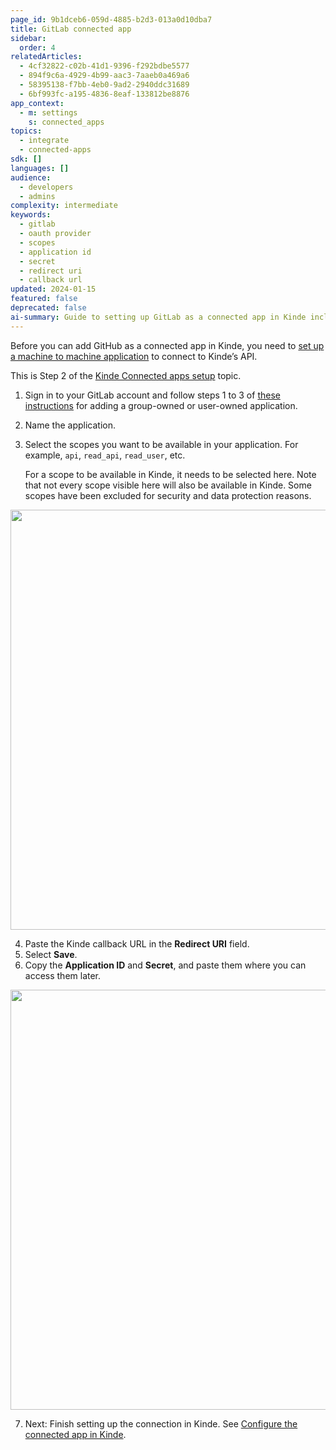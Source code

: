 ```yaml
---
page_id: 9b1dceb6-059d-4885-b2d3-013a0d10dba7
title: GitLab connected app
sidebar:
  order: 4
relatedArticles:
  - 4cf32822-c02b-41d1-9396-f292bdbe5577
  - 894f9c6a-4929-4b99-aac3-7aaeb0a469a6
  - 58395138-f7bb-4eb0-9ad2-2940ddc31689
  - 6bf993fc-a195-4836-8eaf-133812be8876
app_context:
  - m: settings
    s: connected_apps
topics:
  - integrate
  - connected-apps
sdk: []
languages: []
audience:
  - developers
  - admins
complexity: intermediate
keywords:
  - gitlab
  - oauth provider
  - scopes
  - application id
  - secret
  - redirect uri
  - callback url
updated: 2024-01-15
featured: false
deprecated: false
ai-summary: Guide to setting up GitLab as a connected app in Kinde including OAuth provider configuration, scope selection, and application credentials setup.
---
```


Before you can add GitHub as a connected app in Kinde, you need to [set up a machine to machine application](/developer-tools/kinde-api/connect-to-kinde-api/) to connect to Kinde’s API.

This is Step 2 of the [Kinde Connected apps setup](/integrate/connected-apps/add-connected-apps/#step-2-set-up-the-app-you-want-to-connect) topic.

1. Sign in to your GitLab account and follow steps 1 to 3 of [these instructions](https://docs.gitlab.com/ee/integration/oauth_provider.html) for adding a group-owned or user-owned application.
2. Name the application.
3. Select the scopes you want to be available in your application. For example, `api`, `read_api`, `read_user`, etc.

   For a scope to be available in Kinde, it needs to be selected here. Note that not every scope visible here will also be available in Kinde. Some scopes have been excluded for security and data protection reasons.

<img
  src="https://imagedelivery.net/skPPZTHzSlcslvHjesZQcQ/dcf1eb8b-e83e-4e23-323f-4aac3289a400/public"
  alt=""
  width="672px"
  height="auto"
  fetchpriority="low"
  loading="lazy"
  decoding="async"
/>

4. Paste the Kinde callback URL in the **Redirect URI** field.
5. Select **Save**.
6. Copy the **Application ID** and **Secret**, and paste them where you can access them later.

<img
  src="https://imagedelivery.net/skPPZTHzSlcslvHjesZQcQ/f3ceadff-02b5-467d-4ade-e22480e87400/public"
  alt=""
  width="672px"
  height="auto"
  fetchpriority="low"
  loading="lazy"
  decoding="async"
/>

7. Next: Finish setting up the connection in Kinde. See [Configure the connected app in Kinde](/integrate/connected-apps/add-connected-apps/#step-3-configure-the-connected-app-in-kinde).
